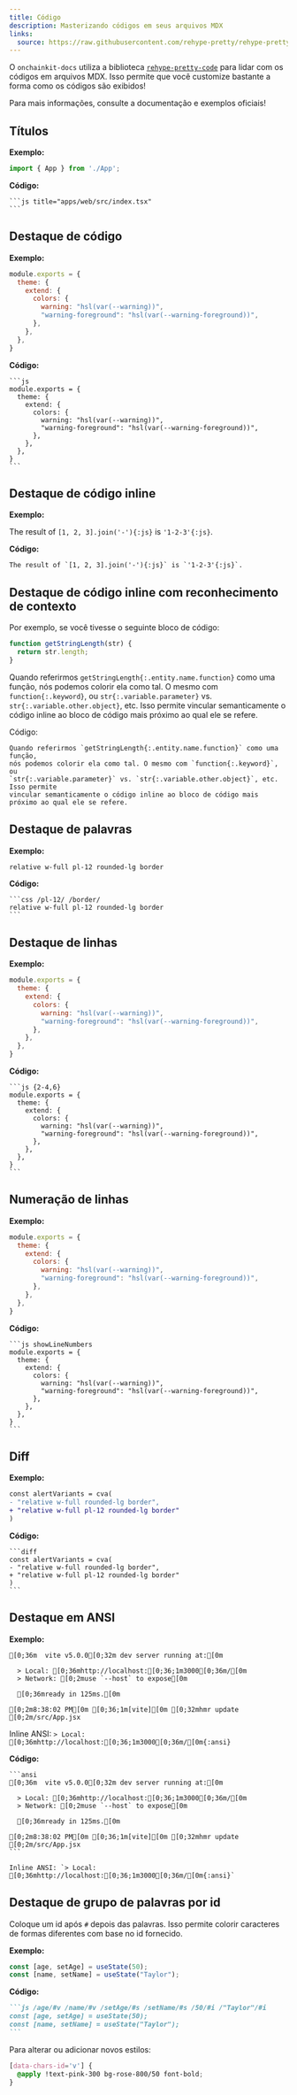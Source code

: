 ```yaml
---
title: Código
description: Masterizando códigos em seus arquivos MDX
links:
  source: https://raw.githubusercontent.com/rehype-pretty/rehype-pretty-code/master/examples/next/src/app/index.mdx
---
```


O `onchainkit-docs` utiliza a biblioteca [`rehype-pretty-code`](https://github.com/atomiks/rehype-pretty-code)
para lidar com os códigos em arquivos MDX. Isso permite que você customize bastante a forma como os códigos são exibidos!

Para mais informações, consulte a documentação e exemplos oficiais!

## Títulos

**Exemplo:**

```js title="apps/web/src/index.tsx"
import { App } from './App';
```

**Código:**

````mdx
```js title="apps/web/src/index.tsx"
```
````

## Destaque de código

**Exemplo:**

```js
module.exports = {
  theme: {
    extend: {
      colors: {
        warning: "hsl(var(--warning))",
        "warning-foreground": "hsl(var(--warning-foreground))",
      },
    },
  },
}
```

**Código:**

````mdx
```js
module.exports = {
  theme: {
    extend: {
      colors: {
        warning: "hsl(var(--warning))",
        "warning-foreground": "hsl(var(--warning-foreground))",
      },
    },
  },
}
```
````

## Destaque de código inline

**Exemplo:**

The result of `[1, 2, 3].join('-'){:js}` is `'1-2-3'{:js}`.

**Código:**

```mdx
The result of `[1, 2, 3].join('-'){:js}` is `'1-2-3'{:js}`.
```

## Destaque de código inline com reconhecimento de contexto

Por exemplo, se você tivesse o seguinte bloco de código:

```js
function getStringLength(str) {
  return str.length;
}
```

Quando referirmos `getStringLength{:.entity.name.function}` como uma função,
nós podemos colorir ela como tal. O mesmo com `function{:.keyword}`, ou
`str{:.variable.parameter}` vs. `str{:.variable.other.object}`, etc. Isso permite
vincular semanticamente o código inline ao bloco de código mais próximo ao qual ele se refere.

Código:
````mdx
Quando referirmos `getStringLength{:.entity.name.function}` como uma função,
nós podemos colorir ela como tal. O mesmo com `function{:.keyword}`, ou
`str{:.variable.parameter}` vs. `str{:.variable.other.object}`, etc. Isso permite
vincular semanticamente o código inline ao bloco de código mais próximo ao qual ele se refere.
````

## Destaque de palavras

**Exemplo:**

```css /pl-12/ /border/
relative w-full pl-12 rounded-lg border
```

**Código:**
````mdx
```css /pl-12/ /border/
relative w-full pl-12 rounded-lg border
```
````

## Destaque de linhas

**Exemplo:**

```js {2-4,6}
module.exports = {
  theme: {
    extend: {
      colors: {
        warning: "hsl(var(--warning))",
        "warning-foreground": "hsl(var(--warning-foreground))",
      },
    },
  },
}
```

**Código:**

````mdx
```js {2-4,6}
module.exports = {
  theme: {
    extend: {
      colors: {
        warning: "hsl(var(--warning))",
        "warning-foreground": "hsl(var(--warning-foreground))",
      },
    },
  },
}
```
````

## Numeração de linhas

**Exemplo:**

```js showLineNumbers
module.exports = {
  theme: {
    extend: {
      colors: {
        warning: "hsl(var(--warning))",
        "warning-foreground": "hsl(var(--warning-foreground))",
      },
    },
  },
}
```

**Código:**
````mdx
```js showLineNumbers
module.exports = {
  theme: {
    extend: {
      colors: {
        warning: "hsl(var(--warning))",
        "warning-foreground": "hsl(var(--warning-foreground))",
      },
    },
  },
}
```
````

## Diff

**Exemplo:**

```diff
const alertVariants = cva(
- "relative w-full rounded-lg border",
+ "relative w-full pl-12 rounded-lg border"
)
```

**Código:**

````mdx
```diff
const alertVariants = cva(
- "relative w-full rounded-lg border",
+ "relative w-full pl-12 rounded-lg border"
)
```
````

## Destaque em ANSI

**Exemplo:**

```ansi
[0;36m  vite v5.0.0[0;32m dev server running at:[0m

  > Local: [0;36mhttp://localhost:[0;36;1m3000[0;36m/[0m
  > Network: [0;2muse `--host` to expose[0m

  [0;36mready in 125ms.[0m

[0;2m8:38:02 PM[0m [0;36;1m[vite][0m [0;32mhmr update [0;2m/src/App.jsx
```

Inline ANSI: `> Local: [0;36mhttp://localhost:[0;36;1m3000[0;36m/[0m{:ansi}`

**Código:**

````mdx
```ansi
[0;36m  vite v5.0.0[0;32m dev server running at:[0m

  > Local: [0;36mhttp://localhost:[0;36;1m3000[0;36m/[0m
  > Network: [0;2muse `--host` to expose[0m

  [0;36mready in 125ms.[0m

[0;2m8:38:02 PM[0m [0;36;1m[vite][0m [0;32mhmr update [0;2m/src/App.jsx
```

Inline ANSI: `> Local: [0;36mhttp://localhost:[0;36;1m3000[0;36m/[0m{:ansi}`
````

## Destaque de grupo de palavras por id

Coloque um id após `#` depois das palavras.
Isso permite colorir caracteres de formas diferentes com base no id fornecido.

**Exemplo:**

```js /age/#v /name/#v /setAge/#s /setName/#s /50/#i /"Taylor"/#i
const [age, setAge] = useState(50);
const [name, setName] = useState("Taylor");
```

**Código:**
````md
```js /age/#v /name/#v /setAge/#s /setName/#s /50/#i /"Taylor"/#i
const [age, setAge] = useState(50);
const [name, setName] = useState("Taylor");
```
````

Para alterar ou adicionar novos estilos:

```css title="apps/web/src/styles/mdx.css"
[data-chars-id='v'] {
  @apply !text-pink-300 bg-rose-800/50 font-bold;
}
```
